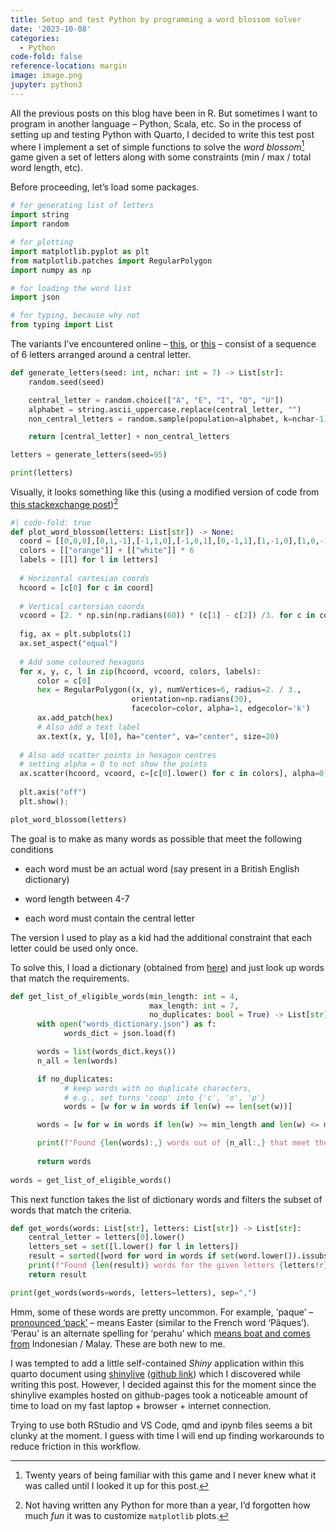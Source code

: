 ```yaml
---
title: Setup and test Python by programming a word blossom solver
date: '2023-10-08'
categories:
  - Python
code-fold: false
reference-location: margin
image: image.png
jupyter: python3
---
```


All the previous posts on this blog have been in R. But sometimes I want to program in another language -- Python, Scala, etc. So in the process of setting up and testing Python with Quarto, I decided to write this test post where I implement a set of simple functions to solve the *word blossom*[^1] game given a set of letters along with some constraints (min / max / total word length, etc).

[^1]: Twenty years of being familiar with this game and I never knew what it was called until I looked it up for this post.

Before proceeding, let's load some packages.

```python
# for generating list of letters
import string 
import random

# for plotting
import matplotlib.pyplot as plt
from matplotlib.patches import RegularPolygon
import numpy as np

# for loading the word list
import json

# for typing, because why not
from typing import List
```

The variants I've encountered online -- [this](https://blossomwordgame.com/), or [this](https://www.merriam-webster.com/games/blossom-word-game) -- consist of a sequence of 6 letters arranged around a central letter.

```python
def generate_letters(seed: int, nchar: int = 7) -> List[str]:
    random.seed(seed)

    central_letter = random.choice(["A", "E", "I", "O", "U"])
    alphabet = string.ascii_uppercase.replace(central_letter, "")
    non_central_letters = random.sample(population=alphabet, k=nchar-1)

    return [central_letter] + non_central_letters

letters = generate_letters(seed=95)

print(letters)
```

Visually, it looks something like this (using a modified version of code from [this stackexchange post](https://stackoverflow.com/questions/46525981/how-to-plot-x-y-z-coordinates-in-the-shape-of-a-hexagonal-grid))[^2]

[^2]: Not having written any Python for more than a year, I'd forgotten how much *fun* it was to customize `matplotlib` plots.

```python
#| code-fold: true
def plot_word_blossom(letters: List[str]) -> None:
  coord = [[0,0,0],[0,1,-1],[-1,1,0],[-1,0,1],[0,-1,1],[1,-1,0],[1,0,-1]]
  colors = [["orange"]] + [["white"]] * 6
  labels = [[l] for l in letters]
  
  # Horizontal cartesian coords
  hcoord = [c[0] for c in coord]
  
  # Vertical cartersian coords
  vcoord = [2. * np.sin(np.radians(60)) * (c[1] - c[2]) /3. for c in coord]
  
  fig, ax = plt.subplots(1)
  ax.set_aspect("equal")
  
  # Add some coloured hexagons
  for x, y, c, l in zip(hcoord, vcoord, colors, labels):
      color = c[0]
      hex = RegularPolygon((x, y), numVertices=6, radius=2. / 3., 
                           orientation=np.radians(30), 
                           facecolor=color, alpha=1, edgecolor='k')
      ax.add_patch(hex)
      # Also add a text label
      ax.text(x, y, l[0], ha="center", va="center", size=20)
  
  # Also add scatter points in hexagon centres
  # setting alpha = 0 to not show the points
  ax.scatter(hcoord, vcoord, c=[c[0].lower() for c in colors], alpha=0)
  
  plt.axis("off")
  plt.show();

plot_word_blossom(letters)
```

The goal is to make as many words as possible that meet the following conditions

-   each word must be an actual word (say present in a British English dictionary)

-   word length between 4-7

-   each word must contain the central letter

The version I used to play as a kid had the additional constraint that each letter could be used only once.

To solve this, I load a dictionary (obtained from [here](https://github.com/dwyl/english-words/tree/master)) and just look up words that match the requirements.

```python
def get_list_of_eligible_words(min_length: int = 4, 
                               max_length: int = 7, 
                               no_duplicates: bool = True) -> List[str]:
      with open("words_dictionary.json") as f:
            words_dict = json.load(f)

      words = list(words_dict.keys())
      n_all = len(words)

      if no_duplicates:
            # keep words with no duplicate characters, 
            # e.g., set turns 'coop' into {'c', 'o', 'p'}
            words = [w for w in words if len(w) == len(set(w))]

      words = [w for w in words if len(w) >= min_length and len(w) <= max_length]

      print(f"Found {len(words):,} words out of {n_all:,} that meet the criteria.")
      
      return words
      
words = get_list_of_eligible_words()
```

This next function takes the list of dictionary words and filters the subset of words that match the criteria.

```python
def get_words(words: List[str], letters: List[str]) -> List[str]:
    central_letter = letters[0].lower()
    letters_set = set([l.lower() for l in letters])
    result = sorted([word for word in words if set(word.lower()).issubset(letters_set) and central_letter in word.lower()])
    print(f"Found {len(result)} words for the given letters {letters!r} with {central_letter!r} as the central letter.")
    return result

print(get_words(words=words, letters=letters), sep=",")
```

Hmm, some of these words are pretty uncommon. For example, 'paque' -- [pronounced 'pack'](https://www.thefreedictionary.com/Paque) -- means Easter (similar to the French word 'Pâques'). 'Perau' is an alternate spelling for 'perahu' which [means boat and comes from](https://en.wiktionary.org/wiki/perahu) Indonesian / Malay. These are both new to me.

I was tempted to add a little self-contained *Shiny* application within this quarto document using [shinylive](https://shiny.posit.co/py/docs/shinylive.html) ([github link](https://github.com/quarto-ext/shinylive)) which I discovered while writing this post. However, I decided against this for the moment since the shinylive examples hosted on github-pages took a noticeable amount of time to load on my fast laptop + browser + internet connection.

Trying to use both RStudio and VS Code, qmd and ipynb files seems a bit clunky at the moment. I guess with time I will end up finding workarounds to reduce friction in this workflow.
